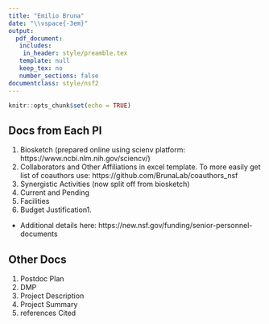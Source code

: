 ```yaml
---
title: "Emilio Bruna"
date: "\\vspace{-3em}"
output: 
  pdf_document:
   includes:
    in_header: style/preamble.tex
   template: null
   keep_tex: no
   number_sections: false
documentclass: style/nsf2
---
```


```r
knitr::opts_chunk$set(echo = TRUE)
```

## Docs from Each PI

1. Biosketch (prepared online using scienv platform: https://www.ncbi.nlm.nih.gov/sciencv/)
1. Collaborators and Other Affiliations in excel template. To more easily get list of coauthors use: https://github.com/BrunaLab/coauthors_nsf
1. Synergistic Activities (now split off from biosketch)
1. Current and Pending
1. Facilities
1. Budget Justification1. 

- Additional details here: https://new.nsf.gov/funding/senior-personnel-documents

## Other Docs

1. Postdoc Plan
1. DMP
1. Project Description
1. Project Summary
1. references Cited


